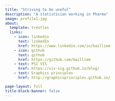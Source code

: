 ```yaml
---
title: "Striving to be useful"
description: "A statistician working in Pharma"
image: profile1.jpg
about:
  template: trestles
  links:
    - icon: linkedin
      text: linkedIn
      href: https://www.linkedin.com/in/bailliem
    - icon: github
      text: github
      href: https://github.com/bailliem
    - text: PSI VIS
      href: https://vis-sig.github.io/blog/
    - text: Graphics principles 
      href: http://graphicsprinciples.github.io/

page-layout: full
title-block-banner: false
---
```


